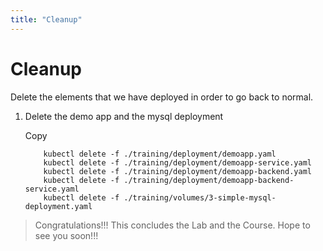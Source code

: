 ```yaml
---
title: "Cleanup"
---
```


# Cleanup

Delete the elements that we have deployed in order to go back to normal.

1.  Delete the demo app and the mysql deployment
    
    Copy
    
         
        	kubectl delete -f ./training/deployment/demoapp.yaml
        	kubectl delete -f ./training/deployment/demoapp-service.yaml
        	kubectl delete -f ./training/deployment/demoapp-backend.yaml
        	kubectl delete -f ./training/deployment/demoapp-backend-service.yaml
        	kubectl delete -f ./training/volumes/3-simple-mysql-deployment.yaml
        	
        
    

> Congratulations!!! This concludes the Lab and the Course. Hope to see you soon!!!
